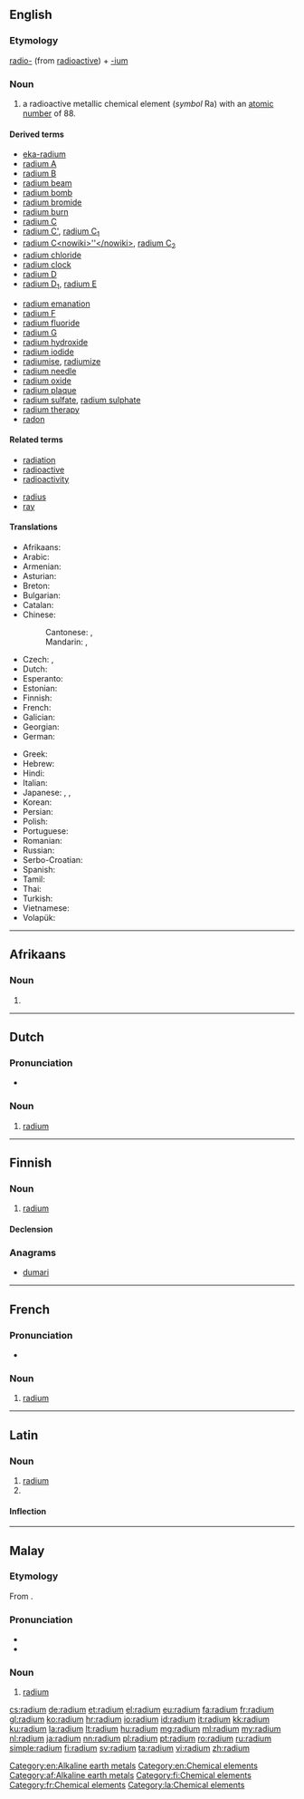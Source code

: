 ==English==

{{elements|Ra|francium|Fr|actinium|Ac}}

===Etymology===
[[radio-]] (from [[radioactive]]) + [[-ium]]

===Noun===
{{en-noun|-}}
{{wikipedia}}

# a radioactive metallic chemical element (''symbol'' Ra) with an [[atomic number]] of 88.

====Derived terms====
{{rel-top|terms derived from ''radium''}}
* [[eka-radium]]
* [[radium A]]
* [[radium B]]
* [[radium beam]]
* [[radium bomb]]
* [[radium bromide]]
* [[radium burn]]
* [[radium C]]
* [[radium C']], [[radium C1|radium C<sub>1</sub>]]
* [[radium C<nowiki>''</nowiki>]], [[radium C2|radium C<sub>2</sub>]]
* [[radium chloride]]
* [[radium clock]]
* [[radium D]]
* [[radium D1|radium D<sub>1</sub>]], [[radium E]]
{{rel-mid}}
* [[radium emanation]]
* [[radium F]]
* [[radium fluoride]]
* [[radium G]]
* [[radium hydroxide]]
* [[radium iodide]]
* [[radiumise]], [[radiumize]]
* [[radium needle]]
* [[radium oxide]]
* [[radium plaque]]
* [[radium sulfate]], [[radium sulphate]]
* [[radium therapy]]
* [[radon]]
{{rel-bottom}}

====Related terms====
{{rel-top}}
* [[radiation]]
* [[radioactive]]
* [[radioactivity]]
{{rel-mid}}
* [[radius]]
* [[ray]]
{{rel-bottom}}

====Translations====
{{trans-top|chemical element}}
* Afrikaans: {{t|af|radium}}
* Arabic: {{t|ar|راديُوم|tr=rá:diyum|m}}
* Armenian: {{t|hy|ռադիում|tr=ṙadium}}
* Asturian: {{t+|ast|radiu|m}}
* Breton: {{t|br|radiom|m}}
* Bulgarian: {{t|bg|радий|m|tr=radij}}
* Catalan: {{t|ca|radi|m}}
* Chinese:
*: Cantonese: {{t|yue|鐳}}, {{t|yue|镭|tr=lui4}}
*: Mandarin: {{t+|cmn|鐳}}, {{t+|cmn|镭|tr=léi}}
* Czech: {{t+|cs|radium|n}}, {{t|cs|rádium|n}}
* Dutch: {{t+|nl|radium|n}}
* Esperanto: {{t|eo|radiumo}}
* Estonian: {{t|et|raadium}}
* Finnish: {{t+|fi|radium}}
* French: {{t+|fr|radium}}
* Galician: {{t+|gl|radio|m}}
* Georgian: {{t|ka|რადიუმი|tr=radiumi}}
* German: {{t+|de|Radium|n}}
{{trans-mid}}
* Greek: {{t+|el|ράδιο|n|tr=rádio}}
* Hebrew: {{t+|he|רדיום|tr=radiyum}}
* Hindi: {{t|hi|तेजातु|tr=tejaatu|sc=Deva}}
* Italian: {{t+|it|radio|m}}
* Japanese: {{t+|ja|ラジウム|tr=rajiumu}}, {{t|ja|ラディウム|tr=radiumu}}, {{t|ja|鐳|sc=Jpan}}
* Korean: {{t+|ko|라듐|tr=radyum}}
* Persian: {{t+|fa|راديوم|tr=radiyum}}
* Polish: {{t+|pl|rad|m}}
* Portuguese: {{t+|pt|rádio|m}}
* Romanian: {{t+|ro|radiu|n}}
* Russian: {{t+|ru|радий|m|tr=rádij}}
* Serbo-Croatian: {{t|sh|radij|m}}
* Spanish: {{t+|es|radio|m}}
* Tamil: {{t|ta|கருகன்|tr=karugan}}
* Thai: {{t|th|เรเดียม|tr=rēdiam}}
* Turkish: {{t+|tr|radyum}}
* Vietnamese: {{t|vi|rađi}}
* Volapük: {{t+|vo|radin}}
{{trans-bottom}}

[[Category:en:Alkaline earth metals]]
[[Category:en:Chemical elements]]

----

==Afrikaans==
{{elements|Ra|frankium|Fr|aktinium|Ac|lang=af}}

===Noun===
{{af-noun|-}}

# {{l|en|radium}}

[[Category:af:Alkaline earth metals]]

----

==Dutch==
{{wikipedia|lang=nl}}
{{elements|Ra|francium|Fr|actinium|Ac|lang=nl}}

===Pronunciation===
* {{audio|Nl-radium.ogg|Audio}}

===Noun===
{{nl-noun|n|-|-}}

# [[#English|radium]]

----

==Finnish==
{{wikipedia|lang=fi}}

===Noun===
{{fi-noun}}

# [[#English|radium]]

====Declension====
{{fi-decl-risti|n=sg|radium|||a|i=0}}

===Anagrams===
* [[dumari#Finnish|dumari]]

[[Category:fi:Chemical elements]]

----

==French==
{{wikipedia|lang=fr}}

===Pronunciation===
* {{IPA|/ʁa.djɔm/|lang=fr}}

===Noun===
{{fr-noun|m|-}}

# [[#English|radium]]

[[Category:fr:Chemical elements]]

----

==Latin==
{{wikipedia|lang=la}}

===Noun===
{{la-noun|radium|radii|radiī|n|second}}

# [[#English|radium]]
# {{inflection of|radius||acc|s|lang=la}}

====Inflection====
{{la-decl-2nd-N|radi}}

[[Category:la:Chemical elements]]

----

==Malay==
{{wikipedia|lang=ms}}
{{elements|Ra|fransium|Fr|aktinium|Ac|lang=ms}}

===Etymology===
From {{etyl|en|ms}} {{term|radium|lang=en}}.

===Pronunciation===
* {{IPA|[radiom]|[radiəm]|[rediəm]|lang=ms}}
* {{rhymes|iom|jom|om|lang=ms}}

===Noun===
{{head|ms|noun}}

# [[#English|radium]] {{gloss|chemical element}}

[[cs:radium]]
[[de:radium]]
[[et:radium]]
[[el:radium]]
[[eu:radium]]
[[fa:radium]]
[[fr:radium]]
[[gl:radium]]
[[ko:radium]]
[[hr:radium]]
[[io:radium]]
[[id:radium]]
[[it:radium]]
[[kk:radium]]
[[ku:radium]]
[[la:radium]]
[[lt:radium]]
[[hu:radium]]
[[mg:radium]]
[[ml:radium]]
[[my:radium]]
[[nl:radium]]
[[ja:radium]]
[[nn:radium]]
[[pl:radium]]
[[pt:radium]]
[[ro:radium]]
[[ru:radium]]
[[simple:radium]]
[[fi:radium]]
[[sv:radium]]
[[ta:radium]]
[[vi:radium]]
[[zh:radium]]